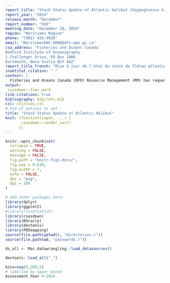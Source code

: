 ```yaml
---
report_title: "Stock Status Update of Atlantic Halibut (hippoglossus hippoglossus) on the Scotian Shelf and Southern Grand Banks in NAFO Divisions 3NOPs4VWX5Zc"
report_year: "2024"
release_month: "December"
report_number: "XXX"
meeting_date: "December 10, 2024"
region: "Maritimes Region"
phone: "(902) 426-9920"
email: "MaritimesRAP.XMAR@dfo-mpo.gc.ca"
csa_address: "Fisheries and Oceans Canada
Bedford Institute of Oceanography
1 Challenger Drive, PO Box 1006
Dartmouth, Nova Scotia B2Y 4A2"
report_title_french: "Mise à jour de l'état du stock de flétan atlantique (Hippoglossus hippoglossus) du plateau néo-écossais et du sud du Grand Banc dans les divisions 3NOPs4VWX5Zc de l'OPANO pour 2024"
inuktitut_citation: " "
context: |
  Fisheries and Oceans Canada (DFO) Resource Management (RM) has requested Science advice on the status of the Scotian Shelf and southern Grand Banks (3NOPs4VWX5Zc) Atlantic halibut (Hippoglossus hippoglossus) stock based on the articulated harvest control rule adopted at the Scotia-Fundy Groundfish Advisory Committee (SFGAC) meeting in March 2022. A new assessment model was developed for this stock in 2022 (DFO 2024a) and closed-loop simulation was used to evaluate harvest control rules (Johnson et al. 2024).Full assessments for this stock are carried out every five years with stock status updates in the intervening years. The next framework assessment is scheduled for 2026. This Science Response Report results from the regional peer review of December 10th, 2024 on the Stock Status Update of Atlantic halibut (Hippoglossus hippoglossus) on the Scotian Shelf and southern Grand Banks in NAFO Divisions 3NOPs4VWX5Zc for 2024. 
output:
 csasdown::fsar_word
link-citations: true
bibliography: bib/refs.bib
csl: csl/csas.csl
# End of options to set
title: "Stock Status Update of Atlantic Halibut"
knit: (function(input, ...) {
       csasdown::render_sar()
      })
---
```


```r
knitr::opts_chunk$set(
  collapse = TRUE,
  warning = FALSE,
  message = FALSE,
  fig.path = "knitr-figs-docx/",
  fig.asp = 0.618,
  fig.width = 7,
  echo = FALSE,
  dev = "png",
  dpi = 180
)
```

```r
# add other packages here:
library(dplyr)
library(ggplot2)
#library(rosettafish)
library(csasdown)
library(ROracle)
library(devtools)
library(PBSmapping)
source(file.path(getwd(), "directories.r"))
source(file.path(wd, "passwords.r")) 

ds_all <- Mar.datawrangling::load_datasources()

devtools::load_all(".")

bins=seq(0,260,5)
# labelled by upper bound
Assessment.Year <-2024


```
